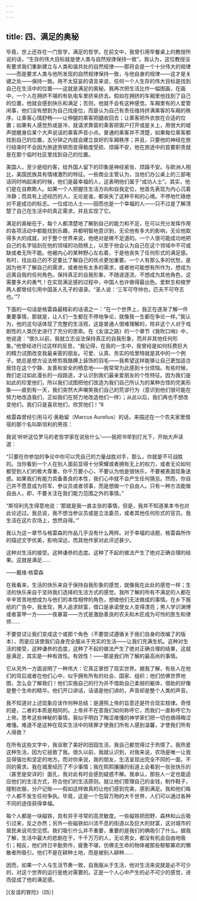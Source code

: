```yaml
---
---
---
```

title: 四、满足的奥秘
---




毕竟，世上还存在一门哲学，满足的哲学。在前文中，我曾引用早餐桌上的教授所说的话，“生存的伟大目标就是使人类与自然规律保持一致”。我认为，这位教授没有要求我们重新建立与人类和谐共处的自然规律——那将会是一个十分伟大的规律——而是要求人类与他所发现的自然规律保持一致，与他自身的规律——这才是关键之处——保持一致。用不太狂妄的语言来说，任何一个人生存的伟大目标是找到自己在生活中的位置——这就是满足的奥秘。我再次把生活比作一幅图画，在画中，一个人在拥挤不堪的有轨电车里挤来挤去。假如在拥挤的车厢里他找到了自己的位置，他就会感到快乐和满足；否则，他就不会有这种感觉。车厢里有的人爱管闲事，他们没有想到为自己找座位，而是认为自己有责任维持挤满乘客的车厢的秩序，让乘客心情舒畅——让伸腿的乘客把腿收回去；让乘客把外衣放在合适的位置；如果有人感觉热或是冷，就请求靠窗的乘客把窗户打开或是关上，用很大的嘘声提醒身后某个大声说话的乘客声音小点。普通的乘客并不清楚，如果每位乘客都找到自己的位置，五分钟之内就会建立良好的车厢秩序；并且，只要他的神经在旅行结束时不会因为旅途劳顿而变得极度受损、烦躁不安，他在旅途中的首要职责就是在那个临时社区里找到自己的位置。

美国人，至少是纽约客，给外国人留下的印象是神经紧张、烦躁不安。与欧洲人相比，美国民族具有情绪激烈的特征。一些商业主管认为，当他们办公桌上的三部电话同时响起来的时候，他们是最幸福的人，这表明他们属于“成功人士”。其实，他们是在自欺欺人。如果一个人把握住生活方向和自我定位，他首先表现为内心沉着冷静；而具有上述经历的人，无论是谁，都丧失了这种平和的心境。不停地忙碌绝对不是成功的标志。一位成功人士——因而也是一个幸福的人——只不过是了解清楚了自己在生活中的真正需求，并且实现了它。

满足的奥秘在于，每个人都清楚地了解到自己的能力和不足，在可以充分发挥作用的各项活动中都能找到乐趣，并都明智地意识到，无论他有多大的影响，无论他取得多大的成就，对于整个世界来说，他绝对是微不足道的。一个人很可能成功地把自己的名字铭刻在他的领域的功勋榜上，以至于他会认为自己在这个领域中不可或缺或者无所不能。他被内心的某种野心左右着，于是他丧失了任何形式的满足感。有时，找出自己的不足要比了解自己的优点更加重要。一个人有那么多的忧愁，是因为他不了解自己的需求，或者他有太多的需求，或者他可能想有所作为，想成为远离自我的任何角色。保持真正的自我形象，不随波逐流，不想成为其他角色，这需要多大的勇气！在实现满足感的过程中，中国人也许做得最出色。爱默生和梭罗两人都曾经引用中国圣人孔子的语录。“圣人说：‘三军可夺帅也，匹夫不可夺志也。’”7

下面的一句话是格雷森最精彩的话语之一：“在一个世界上，我正在逐渐了解一件重要事情，那就是，让人们一生都在不停地争论，就像我一生都在争论一样。”我认为，他的这句话体现了完整的生活观，这是普通人很难理解的，除非这个人对于戏剧性的人类历史进行了充分的思索。在《友谊之路》的一个章节《我吹口哨》中，他说道：“很久以前，我就立志设法保持真正的自我形象，而并非其他任何形象。”他曾经进行过这样的反思，“我记得，在我的一生中，我曾经是如何枉费巨大的精力试图改变我最亲密的朋友。可爱、认真、务实的哈里特就是其中的一个例子。她总是想方设法修剪我胳膊上装饰的羽毛——我希望这样能够让自己更加适合居住在这个宁静、友善和安全的栖息地——我常常为此感到十分烦恼。有些时候，我们走过如此漫长的一段路途，才认识到我们最亲爱朋友的个性特征。因为我们是如此的珍爱他们，所以我们试图把他们改造为我们自己所认为的某种古怪的完美形象——直到有一天，我们突然大声嘲笑我们自己的荒谬行为（意识到他们很可能在努力地改造我们，正如我们在努力地改造他们一样）；从此以后，我们再也不想改变他们，我们只是喜欢他们，欣赏他们！”8

格雷森曾经引用马可·奥勒留（Marcus Aurelius）的话，来描述在一个农夫家里借宿的那个名叫斯坦利的男孩：

我说‘听听这位罗马的老哲学家在说些什么’——我把书举到灯光下，开始大声读道：

“只要在你参加的争论中你可以凭自己的力量战胜对手，那么，你就是不可战胜的。当你看到一个人在别人面前显得十分荣耀或者拥有无上的权力，或者无论如何都受到人们的极大尊重，你千万要小心，不要认为他是很快乐，不要被表面现象迷惑。如果我们有能力具备善良的本性，我们心中就不会产生任何猜忌。然而，你自己并不愿意成为将军、参议员或者领事，而是想做一个自由人。只有一种方法能做自由人，即，不要关注在我们能力范围之外的事情。”

“斯坦利先生得意地说：‘那就是我一直主张的事情，但是，我并不知道某本书也对此论述过。我总说，我不想当参议员或是立法委员，或者其他任何形式的官员。我生活在这片农场上，悠然自得。’”

我认为这一章节与格雷森的作品几乎没有什么两样。对于幸福的话题，格雷森所作的描述文字优美，影响深远，而其他作家对此评述甚少。

这种对生活的接受。这种谦恭的态度。这种了不起的做法产生了绝对正确合理的结果。这就是满足……

——戴维·格雷森

在我看来，生活的快乐来自于保持自我形象的感觉，就像我在此处的感觉一样；生活的快乐来自于坚持我们选择的生活方式的感觉。我所了解的所有不满足的人都在辛辛苦苦地想成为与他们的本性相悖的角色，想做他们无法做成的事情。在乡下报纸的广告中，我发现，男人追求财富，借口是承诺使女人变得漂亮；男人学识渊博或者富甲一方——一夜暴富——方式是激励善良的农夫和木匠成为可怜的医生和律师……

不要尝试让我们变成这个或那个角色（不要尝试遵循关于我们自身的改编了的版本），而是应该使我们自身完全服从于充实的生活——让我们充满生机。这种对生活的接受，这种谦恭的态度，这种了不起的做法产生了绝对正确合理的结果，这就是满足，其实是一种有效性。有效性！——那是我们所了解的最高尚的事情。

它从另外一方面说明了一种伟大：它真正掌控了现实世界。据我了解，有些人在他们的背后或者在他们心中，似乎拥有所有的社会、国家、组织；他们仿佛世界地图，怎么会了解我们！他们实施自己的行为并不借助自己柔弱的躯体，借助的好像是整个生命的精华。他们开口讲话，话语是他们讲的，声音却是整个人类的声音。

我不知道对上述现象应该作何种总结：是遵照上帝的旨意还是符合现实规律。奇怪的是，二者的本质是相同的。上帝并不在意我们如何称呼它，而我们一直称呼它为上帝。思考这些神秘的事情，我似乎明白了晦涩难懂的神学家们把一切也搞得晦涩难懂。难道不是这种在现实生活中的赎罪才使我们所有人感到温馨，才使我们所有人得救？

在所有这些文字中，我讴歌了美好的田园生活，我自己都觉得过于热情了。我热爱这种生活，因为它拯救了我。很久以前，我就认识到，对我来说，农场是唯一让我显得强壮和坚定的地方。而对你来说，我的朋友，生活呈现出完全不同的一面，不同的需求。我在城里经历了不少事情；我在熙熙攘攘的街道上会看到一张张快乐的（甚至是安详的）面孔，我对此有时会感到疑惑不解。我承认，那些人一定也能适应他们的生活方式，符合他们的生活原则。就让他们管理自己的金钱，制作鞋子，缝制衣服，分户记账——假如这样做真的让他们感到完美，感到满足。我和他们每个人都不发生任何争执。毕竟，这是一个包容万物的大千世界，人们可以通过各种不同的途径获得幸福。

每个人都是一块磁铁，具有异乎寻常的高灵敏度。一些磁铁把田野、森林和山丘吸引过来，反之亦然；另外一些磁铁如川流不息的街道以及巨大的财富，这对城市的居民来说司空见惯。我们吸引什么并不重要，重要的是我们的确吸引了什么。据我了解，生活中最大的悲剧在于，千千万万的人，无论男女，都没有机会自由地吸引；相反，他们终日辛勤劳作，疲惫不堪，仿佛无生命的物体被那些郁郁寡欢的懒散者所吸引。他们不是在耕种土地，而是被别人耕种……

因而，如果一个人与生活节奏一致，自我服从于生活，他对生活来说就是必不可少的，对这个世界的运行是绝对需要的。正是一个人心中产生的必不可少的感觉，进而促成了他的满足感。

[《友谊的冒险》（四）]